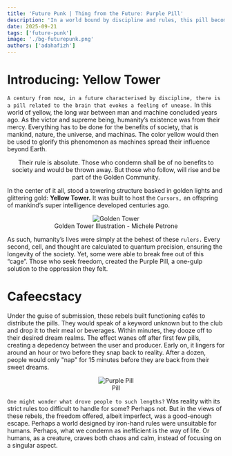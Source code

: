 ```yaml
---
title: 'Future Punk | Thing from the Future: Purple Pill'
description: 'In a world bound by discipline and rules, this pill becomes a one-stop solution to escape it all'
date: 2025-09-21
tags: ['future-punk']
image: './bg-futurepunk.png'
authors: ['adahafizh']
---
```



# Introducing: Yellow Tower
`A century from now, in a future characterised by discipline, there is a pill related to the brain that evokes a feeling of unease.` In this world of yellow, the long war between man and machine concluded years ago. As the victor and supreme being, humanity’s existence was from their mercy. Everything has to be done for the benefits of society, that is mankind, nature, the universe, and machinas. The color yellow would then be used to glorify this phenomenon as machines spread their influence beyond Earth. 

<div align="center">
    <p> Their rule is absolute. Those who condemn shall be of no benefits to society and would be thrown away. But those who follow, will rise and be part of the Golden Community. </p>
</div>

In the center of it all, stood a towering structure basked in golden lights and glittering gold: **Yellow Tower.** It was built to host the `Cursors,` an offspring of mankind’s super intelligence developed centuries ago. 

<div align="center">
    <figure>
        <img src="https://cdn.dribbble.com/userupload/20918780/file/original-c7e0c85a1310c69499c6e4afc676a4da.png?resize=752x&vertical=center" alt="Golden Tower"></img>
        <figcaption> Golden Tower Illustration - Michele Petrone</figcaption>
    </figure>
</div>

As such, humanity’s lives were simply at the behest of these `rulers.` Every second, cell, and thought are calculated to quantum precision, ensuring the longevity of the society. Yet, some were able to break free out of this “cage”. Those who seek freedom, created the Purple Pill, a one-gulp solution to the oppression they felt. 

# Cafeecstacy

Under the guise of submission, these rebels built functioning cafés to distribute the pills. They would speak of a keyword unknown but to the club and drop it to their meal or beverages. 
Within minutes, they dooze off to their desired dream realms. The effect wanes off after first few pills, creating a depedency between the user and producer. Early on, it lingers for around an hour or two before they snap back to reality. After a dozen, people would only "nap" for 15 minutes before they are back from their sweet dreams. 

<div align="center">
    <figure>
        <img src="https://i.imgur.com/i20SnBa.gif" alt="Purple Pill"></img>
        <figcaption> Pill</figcaption>
    </figure>
</div>

`One might wonder what drove people to such lengths?` Was reality with its strict rules too difficult to handle for some? Perhaps not. But in the views of these rebels, the freedom offered, albeit imperfect, was a good-enough escape. Perhaps a world designed by iron-hand rules were unsuitable for humans. Perhaps, what we condemn as inefficient is the way of life. Or humans, as a creature, craves both chaos and calm, instead of focusing on a singular aspect. 